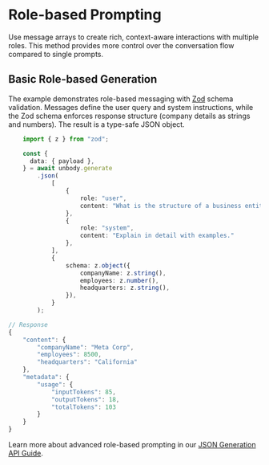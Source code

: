 
# Role-based Prompting

Use message arrays to create rich, context-aware interactions with multiple roles. This method provides more control over the conversation flow compared to single prompts.

## Basic Role-based Generation
The example demonstrates role-based messaging with [Zod](https://zod.dev/) schema validation. Messages define the user query and system instructions, while the Zod schema enforces response structure (company details as strings and numbers). The result is a type-safe JSON object.

```typescript
    import { z } from "zod";

    const {
      data: { payload },
    } = await unbody.generate
        .json(
            [
                {
                    role: "user",
                    content: "What is the structure of a business entity?",
                },
                { 
                    role: "system", 
                    content: "Explain in detail with examples." 
                },
            ],
            {
                schema: z.object({
                    companyName: z.string(),
                    employees: z.number(),
                    headquarters: z.string(),
                }),
            }
        );
```

```typescript
// Response
{
    "content": {
        "companyName": "Meta Corp",
        "employees": 8500,
        "headquarters": "California"
    },
    "metadata": {
        "usage": {
            "inputTokens": 85,
            "outputTokens": 18,
            "totalTokens": 103
        }
    }
}
```

Learn more about advanced role-based prompting in our [JSON Generation API Guide](/generative-api/json-gen).